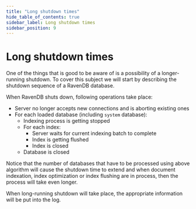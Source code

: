 ```yaml
---
title: "Long shutdown times"
hide_table_of_contents: true
sidebar_label: Long shutdown times
sidebar_position: 9
---
```



# Long shutdown times

One of the things that is good to be aware of is a possibility of a longer-running shutdown. To cover this subject we will start by describing the shutdown sequence of a RavenDB database.

When RavenDB shuts down, following operations take place:

* Server no longer accepts new connections and is aborting existing ones   
* For each loaded database (including `system` database):   
	* Indexing process is getting stopped   
	* For each index:   
		* Server waits for current indexing batch to complete    
		* Index is getting flushed   
		* Index is closed   
	* Database is closed    

Notice that the number of databases that have to be processed using above algorithm will cause the shutdown time to extend and when document indexation, index optimization or index flushing are in process, then the process will take even longer.

<Admonition type="note" title="Note">
When long-running shutdown will take place, the appropriate information will be put into the log.
</Admonition>
